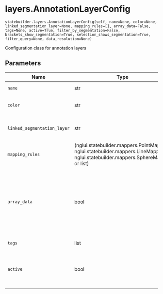 # layers.AnnotationLayerConfig { #nglui.statebuilder.layers.AnnotationLayerConfig }

`statebuilder.layers.AnnotationLayerConfig(self, name=None, color=None, linked_segmentation_layer=None, mapping_rules=[], array_data=False, tags=None, active=True, filter_by_segmentation=False, brackets_show_segmentation=True, selection_shows_segmentation=True, filter_query=None, data_resolution=None)`

Configuration class for annotation layers

## Parameters

| Name                        | Type                                                                                                                             | Description                                                                                                                                                                              | Default   |
|-----------------------------|----------------------------------------------------------------------------------------------------------------------------------|------------------------------------------------------------------------------------------------------------------------------------------------------------------------------------------|-----------|
| `name`                      | str                                                                                                                              | Layer name. By default, 'annos'                                                                                                                                                          | `None`    |
| `color`                     | str                                                                                                                              | Hex color code with an initial #. By default, None                                                                                                                                       | `None`    |
| `linked_segmentation_layer` | str                                                                                                                              | Name of a linked segmentation layer for selected ids. By default, None                                                                                                                   | `None`    |
| `mapping_rules`             | (nglui.statebuilder.mappers.PointMapper, nglui.statebuilder.mappers.LineMapper, nglui.statebuilder.mappers.SphereMapper or list) | One rule or a list of rules mapping data to annotations. By default, []                                                                                                                  | `[]`      |
| `array_data`                | bool                                                                                                                             | If True, allows simple mapping where one or more arrays are passed instead of a dataframe. Only allows basic annotation creation, no tags, linked segmentations, or other rich features. | `False`   |
| `tags`                      | list                                                                                                                             | List of tags for the layer.                                                                                                                                                              | `None`    |
| `active`                    | bool                                                                                                                             | If True, makes the layer selected. Default is True (unlike for image/segmentation layers).                                                                                               | `True`    |